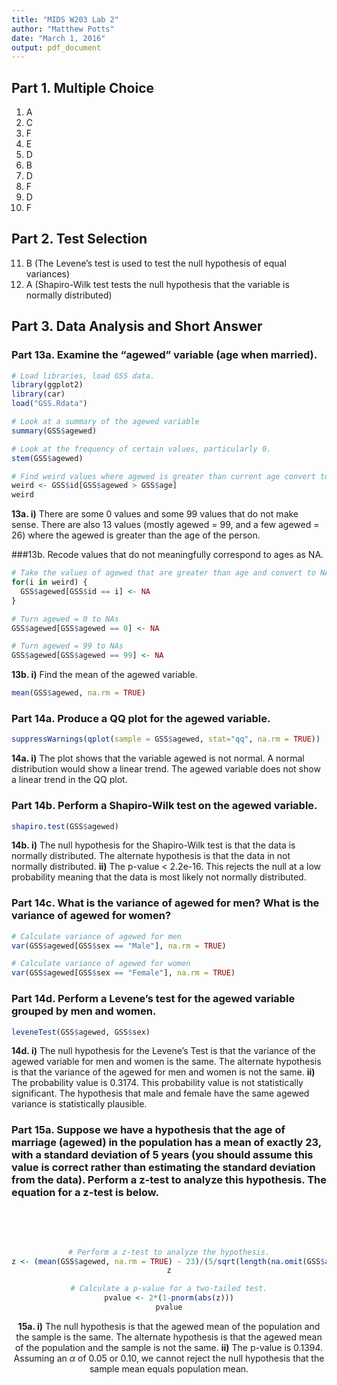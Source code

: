 ```yaml
---
title: "MIDS W203 Lab 2"
author: "Matthew Potts"
date: "March 1, 2016"
output: pdf_document
---
```


## Part 1. Multiple Choice

1. A
2. C
3. F
4. E
5. D
6. B
7. D
8. F
9. D
10. F

## Part 2. Test Selection

11. B (The Levene's test is used to test the null hypothesis of equal variances)
12. A (Shapiro-Wilk test tests the null hypothesis that the variable is normally distributed)

## Part 3. Data Analysis and Short Answer

### Part 13a. Examine the "agewed" variable (age when married).
```r
# Load libraries, load GSS data.
library(ggplot2)
library(car)
load("GSS.Rdata")

# Look at a summary of the agewed variable
summary(GSS$agewed)

# Look at the frequency of certain values, particularly 0.
stem(GSS$agewed)

# Find weird values where agewed is greater than current age convert to NA.
weird <- GSS$id[GSS$agewed > GSS$age]
weird
```

**13a. i)** There are some 0 values and some 99 values that do not make sense. There are also 13 values (mostly agewed = 99, and a few agewed = 26) where the agewed is greater than the age of the person. 

###13b. Recode values that do not meaningfully correspond to ages as NA.
```r
# Take the values of agewed that are greater than age and convert to NA.
for(i in weird) {
  GSS$agewed[GSS$id == i] <- NA
}

# Turn agewed = 0 to NAs
GSS$agewed[GSS$agewed == 0] <- NA

# Turn agewed = 99 to NAs
GSS$agewed[GSS$agewed == 99] <- NA
```

**13b. i)** Find the mean of the agewed variable.
```r
mean(GSS$agewed, na.rm = TRUE)
```

### Part 14a. Produce a QQ plot for the agewed variable.
```r
suppressWarnings(qplot(sample = GSS$agewed, stat="qq", na.rm = TRUE))
```

**14a. i)** The plot shows that the variable agewed is not normal. A normal distribution would show a linear trend. The agewed variable does not show a linear trend in the QQ plot.

### Part 14b. Perform a Shapiro-Wilk test on the agewed variable.
```r
shapiro.test(GSS$agewed)
```

**14b. i)** The null hypothesis for the Shapiro-Wilk test is that the data is normally distributed. The alternate hypothesis is that the data in not normally distributed. **ii)** The p-value < 2.2e-16. This rejects the null at a low probability meaning that the data is most likely not normally distributed.

### Part 14c. What is the variance of agewed for men? What is the variance of agewed for women?
```r
# Calculate variance of agewed for men
var(GSS$agewed[GSS$sex == "Male"], na.rm = TRUE)

# Calculate variance of agewed for women
var(GSS$agewed[GSS$sex == "Female"], na.rm = TRUE)
```

### Part 14d. Perform a Levene's test for the agewed variable grouped by men and women.
```r
leveneTest(GSS$agewed, GSS$sex)
```

**14d. i)** The null hypothesis for the Levene's Test is that the variance of the agewed variable for men and women is the same. The alternate hypothesis is that the variance of the agewed for men and women is not the same. **ii)** The probability value is 0.3174.  This probability value is not statistically significant. The hypothesis that male and female have the same agewed variance is statistically plausible. 

### Part 15a. Suppose we have a hypothesis that the age of marriage (agewed) in the population has a mean of exactly 23, with a standard deviation of 5 years (you should assume this value is correct rather than estimating the standard deviation from the data). Perform a z-test to analyze this hypothesis. The equation for a z-test is below.
<br>
<center>\begin{center} $z = (\mu - \mu_0)/(\sigma/\sqrt{N})$ \end{center}<center>
<br>
```r
# Perform a z-test to analyze the hypothesis.
z <- (mean(GSS$agewed, na.rm = TRUE) - 23)/(5/sqrt(length(na.omit(GSS$agewed))))
z

# Calculate a p-value for a two-tailed test.
pvalue <- 2*(1-pnorm(abs(z)))
pvalue
```

**15a. i)** The null hypothesis is that the agewed mean of the population and the sample is the same. The alternate hypothesis is that the agewed mean of the population and the sample is not the same. **ii)** The p-value is 0.1394. Assuming an $\alpha$ of 0.05 or 0.10, we cannot reject the null hypothesis that the sample mean equals population mean.







